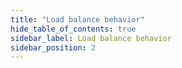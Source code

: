 ```yaml
---
title: "Load balance behavior"
hide_table_of_contents: true
sidebar_label: Load balance behavior
sidebar_position: 2
---
```





<LanguageSwitcher supportedLanguages={supportedLanguages} />

<LanguageContent language="csharp">
   <LoadBalanceBehaviorCsharp />
</LanguageContent>

<LanguageContent language="python">
   <LoadBalanceBehaviorPython />
</LanguageContent>

<LanguageContent language="php">
   <LoadBalanceBehaviorPhp />
</LanguageContent>

<LanguageContent language="nodejs">
   <LoadBalanceBehaviorNodejs />
</LanguageContent>


<!---
### Operations
- [What are operations](../../../client-api/operations/what-are-operations)

### Configuration
- [Load balancing client requests - overview](../../../client-api/configuration/load-balance/overview)
- [Read balance behavior](../../../client-api/configuration/load-balance/read-balance-behavior)
- [Conventions](../../../client-api/configuration/conventions)
- [Querying](../../../client-api/configuration/querying)

### Client Configuration in Studio
- [Requests Configuration in Studio](../../../studio/server/client-configuration)
- [Requests Configuration per Database](../../../studio/database/settings/client-configuration-per-database)
- [Database-group-topology](../../../studio/database/settings/manage-database-group#database-group-topology---view)


-->